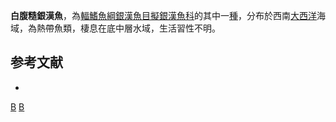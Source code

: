 {{Speciesbox
| status = NE
| status_system = IUCN3.1
| taxon = Membras dissimilis
| authority =  [[Carvalho|Carvalho]], 1956
| synonyms = *''Adenops dissimilis '',Carvalho, 1956 
}}
'''白腹糙銀漢魚'''，為[[輻鰭魚綱|輻鰭魚綱]][[銀漢魚目|銀漢魚目]][[擬銀漢魚科|擬銀漢魚科]]的其中一[[種|種]]，分布於西南[[大西洋|大西洋]]海域，為熱帶魚類，棲息在底中層水域，生活習性不明。

==参考文献==
*{{FishBase_species|genus=Membras|species=dissimilis|year=2016|month=3}}

{{Taxonbar|from=Q6409339}}

[[Category:糙銀漢魚屬|B]]
[[Category:1956年描述的鱼类|B]]


{{魚類小作品}}